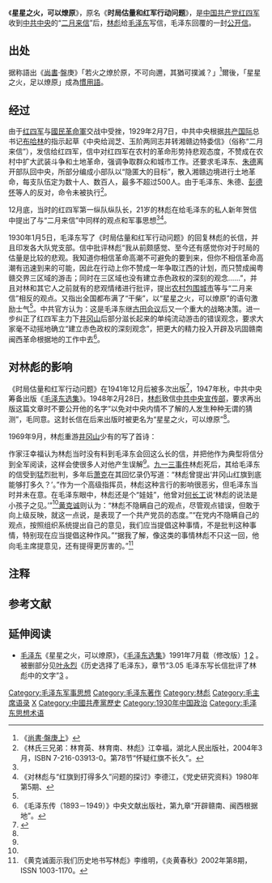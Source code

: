 《'''星星之火，可以燎原'''》，原名《'''时局估量和红军行动问题'''》，是[[中国共产党|中国共产党]][[红四军|红四军]]收到[[中国共产党中央委员会|中共中央]]的“[[二月来信|二月来信]]”后，[[林彪|林彪]]给[[毛泽东|毛泽东]]写信，毛泽东回覆的一封[[公开信|公开信]]。

==出处==
据称語出《[[尚书_(书籍)|尚書]]·盤庚》「若火之燎於原，不可向邇，其猶可撲滅？」<ref>《[[:s:尚書/盤庚上|尚書·盤庚上]]》</ref>爾後，「星星之火，足以燎原」成為[[慣用語|慣用語]]。{{fact}}

== 经过 ==
由于[[红四军|红四军]]与[[國民革命軍|國民革命軍]]交战中受挫，1929年2月7日，中共中央根据[[共产国际|共产国际]]总书记[[尼古拉·布哈林|布哈林]]的指示起草《中央给润芝、玉阶两同志并转湘赣边特委信》（俗称“二月来信”），发信给红四军，信中对红四军在农村的革命形势持悲观态度，不赞成在农村中扩大武装斗争和土地革命，强调争取群众和城市工作。还要求毛泽东、[[朱德|朱德]]离开部队回中央，所部分编成小部队以“隐匿大的目标”，散入湘赣边境进行土地革命，每支队伍定为数十人、数百人，最多不超过500人。由于毛泽东、朱德、[[彭德怀|彭德怀]]等人的反对，命令未被执行<ref name="林氏三兄弟">《林氏三兄弟：林育英、林育南、林彪》江幸福，湖北人民出版社，2004年3月，ISBN 7-216-03913-0。第78节“怀疑红旗不长久”。</ref>。

12月底{{noteTag|1=12月29日－30日是[[古田会议|古田会议]]，毛泽东重新上任且获得红四军最高领导权。}}，当时的红四军第一纵队{{noteTag|1=红四军当时分三纵队，第一纵队是第一主力}}纵队长，21岁的林彪在给毛泽东的私人新年贺信中提出了与“二月来信”中同样的观点和军事思想<ref name="林氏三兄弟" /><ref>《对林彪与“红旗到打得多久”问题的探讨》李德江，《党史研究资料》1980年第5期、{{cite web | author=苗体君、窦春芳 
| title =《井冈山谜团：“红旗到底能打多久”的代表人物是林彪吗？》
| website = 中国共产党新闻网
| url = http://dangshi.people.com.cn/GB/85039/8997628.html
| archive-url = https://web.archive.org/web/20090323132657/http://dangshi.people.com.cn/GB/85039/8997628.html
| archive-date=2009-03-23
| dead-url = yes
}}</ref>{{noteTag|1=中共未公布林彪信的内容，仅突出其有“红旗到底能够打多久”提问。}}。

1930年1月5日，毛泽东写了《时局估量和红军行动问题》的回复林彪的长信，并且印发各大队党支部。信中批评林彪“我从前颇感觉、至今还有感觉你对于时局的估量是比较的悲观。我知道你相信革命高潮不可避免的要到来，但你不相信革命高潮有迅速到来的可能，因此在行动上你不赞成一年争取江西的计划，而只赞成闽粤赣交界三区域的游击；同时在三区域也没有建立赤色政权的深刻的观念……”，并且对林和其它人之前就有的悲观情绪进行批评，提出[[农村包围城市|农村包围城市]]等与“二月来信”相反的观点。又指出全国都布满了“干柴”，以“星星之火，可以燎原”的语句激励士气<ref name="鲜为人知" />。中共官方认为：这是毛泽东继[[古田会议|古田会议]]后又一个重大的战略决策。进一步纠正了红四军主力下[[井冈山|井冈山]]后部分滋长起来的单纯流动游击的错误观念，要求大家毫不动摇地确立“建立赤色政权的深刻观念”，把更大的精力投入开辟及巩固赣南闽西革命根据地的工作中去<ref name="毛泽东传">《毛泽东传（1893－1949）》中央文献出版社，第九章“开辟赣南、闽西根据地”。</ref>。

== 对林彪的影响 ==
《时局估量和红军行动问题》在1941年12月后被多次出版<ref name="鲜为人知">{{cite magazine
| title = 《<星星之火，可以燎原>鲜为人知的故事》
| author = 九生
| magazine = 《世纪风采》
| date = 2008年11月
| url = http://dangshi.people.com.cn/GB/8332283.html
| archive-url = https://web.archive.org/web/20180806181528/http://dangshi.people.com.cn/GB/8332283.html
| archive-date=2018-08-06
| via = 中国共产党新闻网}}</ref>，1947年秋，中共中央筹备出版《[[毛泽东选集|毛泽东选集]]》。1948年2月28日，[[林彪|林彪]]致信[[中共中央宣传部|中共中央宣传部]]，要求再出版这篇文章时不要公开他的名字“以免对中央内情不了解的人发生种种无谓的猜测”，毛同意。这封长信在后来出版时被更名为“星星之火，可以燎原”<ref name="林氏三兄弟" />。

1969年9月，林彪重游[[井冈山|井冈山]]少有的写了首诗{{noteTag|1=一说由[[叶群|叶群]]找人代写[http://dangshi.people.com.cn/GB/8332283.html]。}}：
{{Cquote 2|
志壮坚信马列，岂疑星火燎原。<br />
辉煌胜利尽开颜，斗志不容稍减<ref name="林氏三兄弟" />。}}

作家汪幸福认为林彪当时没有料到毛泽东会回这么长的信，并把他作为典型将信分到全军阅读，这样会使很多人对他产生误解<ref name="林氏三兄弟" />。[[九一三事件|九一三事件]]林彪死后，其给毛泽东的信受到猛烈批判，多年后[[萧克|萧克]]在其回忆录仍写道：“林彪曾提出‘井冈山红旗到底能够打多久？’。”作为一个高级指挥员，林彪这种言行的影响很恶劣，但毛泽东当时并未在意。在毛泽东眼中，林彪还是个“娃娃”，他曾对[[何长工|何长工]]说‘林彪的说法是小孩子之见。’”<ref name="鲜为人知" />[[黄克诚|黄克诚]]则认为：“林彪不隐瞒自己的观点，尽管观点错误，但敢于向上级反映，就这一点说，是表现了一个共产党员的态度。”“在党内不隐瞒自己的观点，按照组织系统提出自己的意见，我们应当提倡这种事情，不是批判这种事情，特别现在应当提倡这种作风。”“据我了解，像这类的事情林彪不只这一回，他向毛主席提意见，还有提得更厉害的。”<ref>《黄克诚面示我们历史地书写林彪》李维明，《炎黄春秋》2002年第8期，ISSN 1003-1170。</ref>

== 注释 ==
<div class="references-2column">
{{NoteFoot}}
</div>

== 参考文献 ==
{{Reflist|2}}

== 延伸阅读 ==
* [[毛泽东|毛泽东]]《星星之火，可以燎原》，《[[毛泽东选集|毛泽东选集]]》1991年7月载（修改版）[http://cpc.people.com.cn/GB/64184/64185/66615/4488896.html] {{Wayback|url=http://cpc.people.com.cn/GB/64184/64185/66615/4488896.html |date=20190530210731 }}[http://www.people.com.cn/GB/shizheng/8198/30446/30452/2195311.html] {{Wayback|url=http://www.people.com.cn/GB/shizheng/8198/30446/30452/2195311.html |date=20180414093625 }}。被删部分见[[叶永烈|叶永烈]]《历史选择了毛泽东》，章节“3.05 毛泽东写长信批评了林彪中的文字”[http://www.quanxue.cn/ls_public/XuanZe/XuanZe41.html] {{Wayback|url=http://www.quanxue.cn/ls_public/XuanZe/XuanZe41.html |date=20160306065545 }}。

[[Category:毛泽东军事思想|Category:毛泽东军事思想]]
[[Category:毛泽东著作|Category:毛泽东著作]]
[[Category:林彪|Category:林彪]]
[[Category:毛主席语录|Category:毛主席语录]]
[[Category:非四字成語|X]]
[[Category:中國共產黨歷史|Category:中國共產黨歷史]]
[[Category:1930年中国政治|Category:1930年中国政治]]
[[Category:毛泽东思想术语|Category:毛泽东思想术语]]